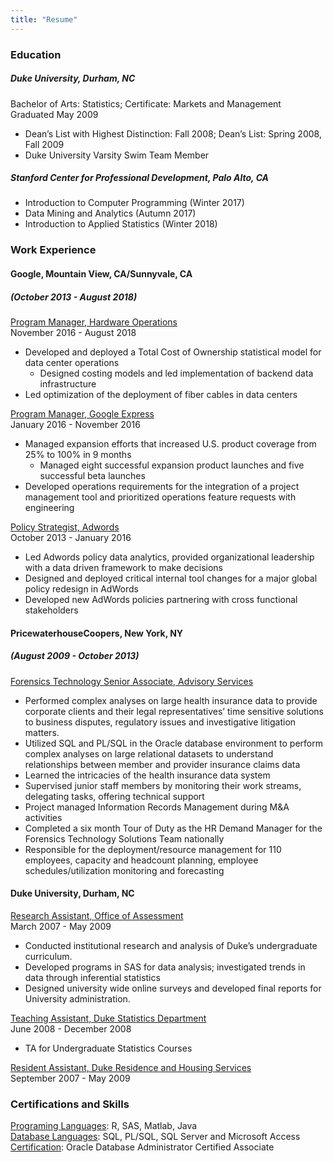 ```yaml
---
title: "Resume"
---
```


### Education

##### <b>Duke University</b>, Durham, NC
Bachelor of Arts: Statistics; Certificate: Markets and Management <br> 
Graduated May 2009

* Dean’s List with Highest Distinction: Fall 2008; Dean’s List: Spring 2008, Fall 2009
* Duke University Varsity Swim Team Member

##### <b>Stanford Center for Professional Development</b>, Palo Alto, CA

* Introduction to Computer Programming (Winter 2017)
* Data Mining and Analytics (Autumn 2017)
* Introduction to Applied Statistics (Winter 2018)
  

### Work Experience

#### <b>Google</b>, Mountain View, CA/Sunnyvale, CA 
##### (October 2013 - August 2018)
<u>Program Manager, Hardware Operations</u><br> 
November 2016 - August 2018

* Developed and deployed a Total Cost of Ownership statistical model for data center operations
  + Designed costing models and led implementation of backend data infrastructure
* Led optimization of the deployment of fiber cables in data centers

<u>Program Manager, Google Express</u><br> 
January 2016 - November 2016

* Managed expansion efforts that increased U.S. product coverage from 25% to 100% in 9 months
  + Managed eight successful expansion product launches and five successful beta launches
* Developed operations requirements for the integration of a project management tool and prioritized
operations feature requests with engineering

<u>Policy Strategist, Adwords </u><br> 
October 2013 - January 2016

* Led Adwords policy data analytics, provided organizational leadership with a data driven framework to make decisions
* Designed and deployed critical internal tool changes for a major global policy redesign in AdWords
* Developed new AdWords policies partnering with cross functional stakeholders

#### <b>PricewaterhouseCoopers</b>, New York, NY 
##### (August 2009 - October 2013)
<u>Forensics Technology Senior Associate, Advisory Services</u>

* Performed complex analyses on large health insurance data to provide corporate clients and their legal
representatives' time sensitive solutions to business disputes, regulatory issues and investigative litigation
matters.
*  Utilized SQL and PL/SQL in the Oracle database environment to perform complex analyses on
large relational datasets to understand relationships between member and provider insurance
claims data
* Learned the intricacies of the health insurance data system
* Supervised junior staff members by monitoring their work streams, delegating tasks, offering
technical support
*  Project managed Information Records Management during M&A activities
* Completed a six month Tour of Duty as the HR Demand Manager for the Forensics Technology Solutions
Team nationally
* Responsible for the deployment/resource management for 110 employees, capacity and headcount
planning, employee schedules/utilization monitoring and forecasting

#### <b>Duke University</b>, Durham, NC
<u>Research Assistant, Office of Assessment</u><br>
March 2007 - May 2009

* Conducted institutional research and analysis of Duke’s undergraduate curriculum.
* Developed programs in SAS for data analysis; investigated trends in data through inferential statistics
* Designed university wide online surveys and developed final reports for University administration.

<u>Teaching Assistant, Duke Statistics Department</u><br>
June 2008 - December 2008

* TA for Undergraduate Statistics Courses

<u>Resident Assistant, Duke Residence and Housing Services</u><br>
September 2007 - May 2009

### Certifications and Skills

<u>Programing Languages</u>: R, SAS, Matlab, Java <br> 
<u>Database Languages</u>: SQL, PL/SQL, SQL Server and Microsoft Access <br> 
<u>Certification</u>: Oracle Database Administrator Certified Associate